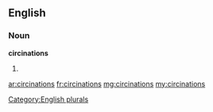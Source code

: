 ==English==

===Noun===
'''circinations'''

# {{plural of|circination}}

[[Category:English plurals]]

[[ar:circinations]]
[[fr:circinations]]
[[mg:circinations]]
[[my:circinations]]